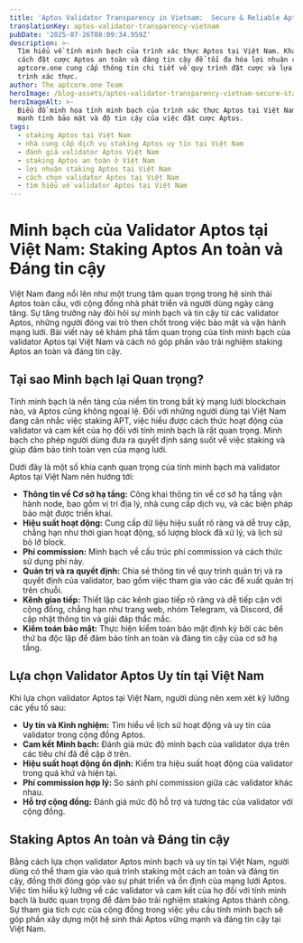 ```yaml
---
title: 'Aptos Validator Transparency in Vietnam:  Secure & Reliable Aptos Staking'
translationKey: aptos-validator-transparency-vietnam
pubDate: '2025-07-26T08:09:34.959Z'
description: >-
  Tìm hiểu về tính minh bạch của trình xác thực Aptos tại Việt Nam. Khám phá
  cách đặt cược Aptos an toàn và đáng tin cậy để tối đa hóa lợi nhuận của bạn.
  aptcore.one cung cấp thông tin chi tiết về quy trình đặt cược và lựa chọn
  trình xác thực.
author: The aptcore.one Team
heroImage: /blog-assets/aptos-validator-transparency-vietnam-secure-staking.jpg
heroImageAlt: >-
  Biểu đồ minh họa tính minh bạch của trình xác thực Aptos tại Việt Nam, nhấn
  mạnh tính bảo mật và độ tin cậy của việc đặt cược Aptos.
tags:
  - staking Aptos tại Việt Nam
  - nhà cung cấp dịch vụ staking Aptos uy tín tại Việt Nam
  - đánh giá validator Aptos Việt Nam
  - staking Aptos an toàn ở Việt Nam
  - lợi nhuận staking Aptos tại Việt Nam
  - cách chọn validator Aptos tại Việt Nam
  - tìm hiểu về validator Aptos tại Việt Nam
---
```


# Minh bạch của Validator Aptos tại Việt Nam: Staking Aptos An toàn và Đáng tin cậy

Việt Nam đang nổi lên như một trung tâm quan trọng trong hệ sinh thái Aptos toàn cầu, với cộng đồng nhà phát triển và người dùng ngày càng tăng.  Sự tăng trưởng này đòi hỏi sự minh bạch và tin cậy từ các validator Aptos, những người đóng vai trò then chốt trong việc bảo mật và vận hành mạng lưới. Bài viết này sẽ khám phá tầm quan trọng của tính minh bạch của validator Aptos tại Việt Nam và cách nó góp phần vào trải nghiệm staking Aptos an toàn và đáng tin cậy.

## Tại sao Minh bạch lại Quan trọng?

Tính minh bạch là nền tảng của niềm tin trong bất kỳ mạng lưới blockchain nào, và Aptos cũng không ngoại lệ. Đối với những người dùng tại Việt Nam đang cân nhắc việc staking APT, việc hiểu được cách thức hoạt động của validator và cam kết của họ đối với tính minh bạch là rất quan trọng.  Minh bạch cho phép người dùng đưa ra quyết định sáng suốt về việc staking và giúp đảm bảo tính toàn vẹn của mạng lưới.

Dưới đây là một số khía cạnh quan trọng của tính minh bạch mà validator Aptos tại Việt Nam nên hướng tới:

* **Thông tin về Cơ sở hạ tầng:**  Công khai thông tin về cơ sở hạ tầng vận hành node, bao gồm vị trí địa lý, nhà cung cấp dịch vụ, và các biện pháp bảo mật được triển khai.
* **Hiệu suất hoạt động:**  Cung cấp dữ liệu hiệu suất rõ ràng và dễ truy cập, chẳng hạn như thời gian hoạt động, số lượng block đã xử lý, và lịch sử bỏ lỡ block.
* **Phí commission:**  Minh bạch về cấu trúc phí commission và cách thức sử dụng phí này.
* **Quản trị và ra quyết định:**  Chia sẻ thông tin về quy trình quản trị và ra quyết định của validator, bao gồm việc tham gia vào các đề xuất quản trị trên chuỗi.
* **Kênh giao tiếp:**  Thiết lập các kênh giao tiếp rõ ràng và dễ tiếp cận với cộng đồng, chẳng hạn như trang web, nhóm Telegram, và Discord, để cập nhật thông tin và giải đáp thắc mắc.
* **Kiểm toán bảo mật:**  Thực hiện kiểm toán bảo mật định kỳ bởi các bên thứ ba độc lập để đảm bảo tính an toàn và đáng tin cậy của cơ sở hạ tầng.

## Lựa chọn Validator Aptos Uy tín tại Việt Nam

Khi lựa chọn validator Aptos tại Việt Nam, người dùng nên xem xét kỹ lưỡng các yếu tố sau:

* **Uy tín và Kinh nghiệm:**  Tìm hiểu về lịch sử hoạt động và uy tín của validator trong cộng đồng Aptos.
* **Cam kết Minh bạch:**  Đánh giá mức độ minh bạch của validator dựa trên các tiêu chí đã đề cập ở trên.
* **Hiệu suất hoạt động ổn định:**  Kiểm tra hiệu suất hoạt động của validator trong quá khứ và hiện tại.
* **Phí commission hợp lý:**  So sánh phí commission giữa các validator khác nhau.
* **Hỗ trợ cộng đồng:**  Đánh giá mức độ hỗ trợ và tương tác của validator với cộng đồng.

## Staking Aptos An toàn và Đáng tin cậy

Bằng cách lựa chọn validator Aptos minh bạch và uy tín tại Việt Nam, người dùng có thể tham gia vào quá trình staking một cách an toàn và đáng tin cậy, đồng thời đóng góp vào sự phát triển và ổn định của mạng lưới Aptos.  Việc tìm hiểu kỹ lưỡng về các validator và cam kết của họ đối với tính minh bạch là bước quan trọng để đảm bảo trải nghiệm staking Aptos thành công.  Sự tham gia tích cực của cộng đồng trong việc yêu cầu tính minh bạch sẽ góp phần xây dựng một hệ sinh thái Aptos vững mạnh và đáng tin cậy tại Việt Nam.
